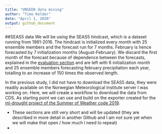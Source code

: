 ```yaml
---
title: "UNSEEN data mining"
author: "Timo Kelder"
date: "April 1, 2020"
output: github_document 
---
```

  
##SEAS5 data
We will be using the SEAS5 hindcast, which is a dataset running from 1981-2016. The hindcast is initialized every month with 25 ensemble members and the forecast run for 7 months. February is hence forecasted by 7 initialization months (August-February). We discard the first month of the forecast because of dependence between the forecasts, explained in the [evaluation section](Evaluation.md) and are left with 6 initialization month and 25 ensemble members forecasting february precipitation each year, totalling to an increase of 150 times the observed length. 

In the previous study, I did not have to download the SEAS5 data, they were readily available on the Norwegian Meteorological Institute server I was working on. Here, we will create a workflow to download the data from CDS. As starting point we can use and build on the exporter created for the [ml-drought project of the Summer of Weather code 2019](https://github.com/esowc/ml_drought).  


- These sections are still very short and will be updated (they are described in more detail in another Github and I am not sure yet when we will make that open / how much I need to repeat)
- 
